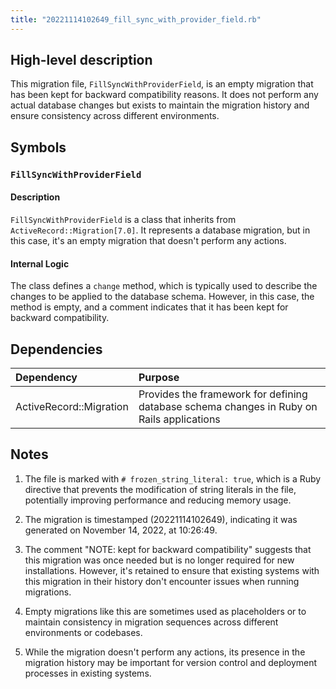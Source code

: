 ```yaml
---
title: "20221114102649_fill_sync_with_provider_field.rb"
---
```


## High-level description

This migration file, `FillSyncWithProviderField`, is an empty migration that has been kept for backward compatibility reasons. It does not perform any actual database changes but exists to maintain the migration history and ensure consistency across different environments.

## Symbols

### `FillSyncWithProviderField`

#### Description

`FillSyncWithProviderField` is a class that inherits from `ActiveRecord::Migration[7.0]`. It represents a database migration, but in this case, it's an empty migration that doesn't perform any actions.

#### Internal Logic

The class defines a `change` method, which is typically used to describe the changes to be applied to the database schema. However, in this case, the method is empty, and a comment indicates that it has been kept for backward compatibility.

## Dependencies

| Dependency | Purpose |
|:-----------|:--------|
| ActiveRecord::Migration | Provides the framework for defining database schema changes in Ruby on Rails applications |

## Notes

1. The file is marked with `# frozen_string_literal: true`, which is a Ruby directive that prevents the modification of string literals in the file, potentially improving performance and reducing memory usage.

2. The migration is timestamped (20221114102649), indicating it was generated on November 14, 2022, at 10:26:49.

3. The comment "NOTE: kept for backward compatibility" suggests that this migration was once needed but is no longer required for new installations. However, it's retained to ensure that existing systems with this migration in their history don't encounter issues when running migrations.

4. Empty migrations like this are sometimes used as placeholders or to maintain consistency in migration sequences across different environments or codebases.

5. While the migration doesn't perform any actions, its presence in the migration history may be important for version control and deployment processes in existing systems.